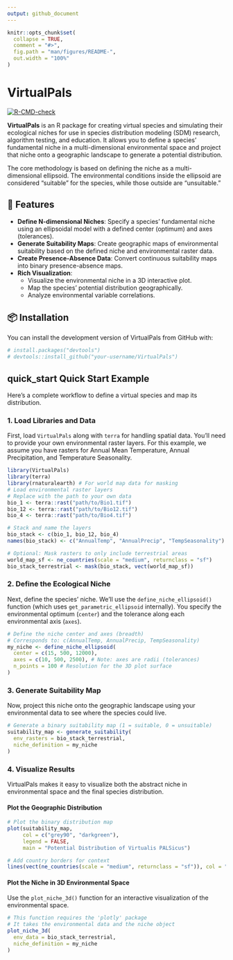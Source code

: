 ```yaml
---
output: github_document
---
```


<!-- README.md is generated from README.Rmd. Please edit that file -->

```r
knitr::opts_chunk$set(
  collapse = TRUE,
  comment = "#>",
  fig.path = "man/figures/README-",
  out.width = "100%"
)
```

# VirtualPals

[![R-CMD-check](https://github.com/your-username/VirtualPals/actions/workflows/R-CMD-check.yaml/badge.svg)](https://github.com/your-username/VirtualPals/actions/workflows/R-CMD-check.yaml)

**VirtualPals** is an R package for creating virtual species and simulating their ecological niches for use in species distribution modeling (SDM) research, algorithm testing, and education. It allows you to define a species' fundamental niche in a multi-dimensional environmental space and project that niche onto a geographic landscape to generate a potential distribution.

The core methodology is based on defining the niche as a multi-dimensional ellipsoid. The environmental conditions inside the ellipsoid are considered "suitable" for the species, while those outside are "unsuitable."

## 🚀 Features

* **Define N-dimensional Niches**: Specify a species' fundamental niche using an ellipsoidal model with a defined center (optimum) and axes (tolerances).
* **Generate Suitability Maps**: Create geographic maps of environmental suitability based on the defined niche and environmental raster data.
* **Create Presence-Absence Data**: Convert continuous suitability maps into binary presence-absence maps.
* **Rich Visualization**:
    * Visualize the environmental niche in a 3D interactive plot.
    * Map the species' potential distribution geographically.
    * Analyze environmental variable correlations.

## 📦 Installation

You can install the development version of VirtualPals from GitHub with:

```r
# install.packages("devtools")
# devtools::install_github("your-username/VirtualPals")
```

## quick_start Quick Start Example

Here's a complete workflow to define a virtual species and map its distribution.

### 1. Load Libraries and Data

First, load `VirtualPals` along with `terra` for handling spatial data. You'll need to provide your own environmental raster layers. For this example, we assume you have rasters for Annual Mean Temperature, Annual Precipitation, and Temperature Seasonality.

```r
library(VirtualPals)
library(terra)
library(rnaturalearth) # For world map data for masking
# Load environmental raster layers
# Replace with the path to your own data
bio_1 <- terra::rast("path/to/Bio1.tif")
bio_12 <- terra::rast("path/to/Bio12.tif")
bio_4 <- terra::rast("path/to/Bio4.tif")

# Stack and name the layers
bio_stack <- c(bio_1, bio_12, bio_4)
names(bio_stack) <- c("AnnualTemp", "AnnualPrecip", "TempSeasonality")

# Optional: Mask rasters to only include terrestrial areas
world_map_sf <- ne_countries(scale = "medium", returnclass = "sf")
bio_stack_terrestrial <- mask(bio_stack, vect(world_map_sf))
```

### 2. Define the Ecological Niche

Next, define the species' niche. We'll use the `define_niche_ellipsoid()` function (which uses `get_parametric_ellipsoid` internally). You specify the environmental optimum (`center`) and the tolerance along each environmental axis (`axes`).

```r
# Define the niche center and axes (breadth)
# Corresponds to: c(AnnualTemp, AnnualPrecip, TempSeasonality)
my_niche <- define_niche_ellipsoid(
  center = c(15, 500, 12000),
  axes = c(10, 500, 2500), # Note: axes are radii (tolerances)
  n_points = 100 # Resolution for the 3D plot surface
)
```

### 3. Generate Suitability Map

Now, project this niche onto the geographic landscape using your environmental data to see where the species could live.

```r
# Generate a binary suitability map (1 = suitable, 0 = unsuitable)
suitability_map <- generate_suitability(
  env_rasters = bio_stack_terrestrial,
  niche_definition = my_niche
)
```

### 4. Visualize Results

VirtualPals makes it easy to visualize both the abstract niche in environmental space and the final species distribution.

#### Plot the Geographic Distribution

```r
# Plot the binary distribution map
plot(suitability_map,
     col = c("grey90", "darkgreen"),
     legend = FALSE,
     main = "Potential Distribution of Virtualis PALSicus")

# Add country borders for context
lines(vect(ne_countries(scale = "medium", returnclass = "sf")), col = "black", lwd = 0.5)
```


#### Plot the Niche in 3D Environmental Space

Use the `plot_niche_3d()` function for an interactive visualization of the environmental space.

```r
# This function requires the 'plotly' package
# It takes the environmental data and the niche object
plot_niche_3d(
  env_data = bio_stack_terrestrial,
  niche_definition = my_niche
)
```
